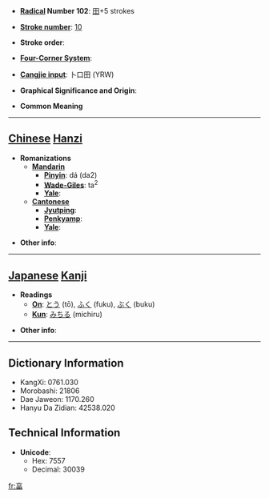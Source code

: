 * '''[[Wiktionary:Chinese radical index| Radical]] Number 102''': [[Wiktionary:Chinese radical index 田|田]]+5 strokes

* '''[[Wiktionary:Chinese total strokes index|Stroke number]]''': [[Wiktionary:Chinese total strokes index 10|10]]

* '''Stroke order''': 

* '''[[Wiktionary:Chinese four corner index|Four-Corner System]]''': 

* '''[[Wiktionary:Chinese Cangjie index|Cangjie input]]''': 卜口田 (YRW)

* '''Graphical Significance and Origin''': 

* '''Common Meaning'''

----

== [[Chinese]] [[Hanzi]] ==

* '''Romanizations'''
** '''[[Mandarin]]'''
*** '''[[Pinyin]]''': dá (da2)
*** '''[[Wade-Giles]]''': ta<sup>2</sup>
*** '''[[Yale]]''': 
** '''[[Cantonese]]'''
*** '''[[Jyutping]]''':
*** '''[[Penkyamp]]''': 
*** '''[[Yale]]''': 

* '''Other info''': 

----

== [[Japanese]] [[Kanji]] ==

* '''Readings'''
** '''[[On]]''': [[とう]] (tō), [[ふく]] (fuku), [[ぶく]] (buku)
** '''[[Kun]]''': [[みちる]] (michiru)

* '''Other info''':  

----

== Dictionary Information ==

* KangXi: 0761.030
* Morobashi: 21806
* Dae Jaweon: 1170.260
* Hanyu Da Zidian: 42538.020

== Technical Information ==

* '''Unicode''':
** Hex: 7557
** Decimal: 30039

[[fr:畗]]